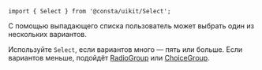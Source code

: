 
```tsx
import { Select } from '@consta/uikit/Select';
```

С помощью выпадающего списка пользователь может выбрать один из нескольких вариантов.

Используйте `Select`, если вариантов много — пять или больше. Если вариантов меньше,
подойдёт [RadioGroup](##LIBS.STAND/stand:uikit--components--radiogroup--stable)
или [ChoiceGroup](##LIBS.STAND/stand:uikit--components--choicegroup--stable).

<SelectExampleItems />
